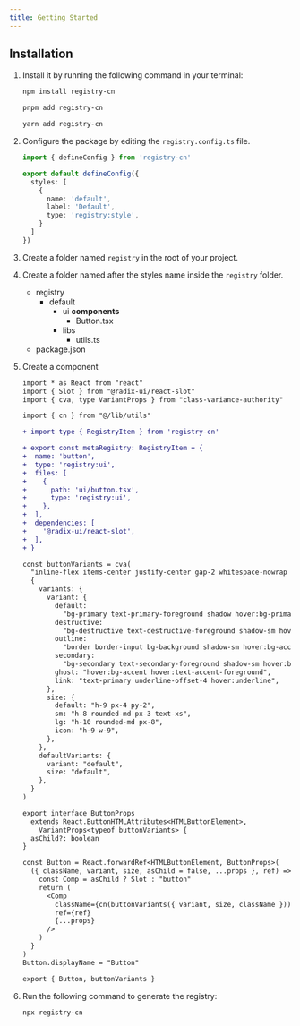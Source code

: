 ```yaml
---
title: Getting Started
---
```


## Installation


<Steps>

1. Install it by running the following command in your terminal:

      <Tabs syncKey="pkg">

      <TabItem label="npm">

      ```sh
      npm install registry-cn
      ```

      </TabItem>

      <TabItem label="pnpm">

      ```sh
      pnpm add registry-cn
      ```

      </TabItem>

      <TabItem label="Yarn">

      ```sh
      yarn add registry-cn
      ```

      </TabItem>

      </Tabs>

2. Configure the package by editing the `registry.config.ts` file.

    ```ts title="registry.config.ts"
    import { defineConfig } from 'registry-cn'

    export default defineConfig({
      styles: [
        {
          name: 'default',
          label: 'Default',
          type: 'registry:style',
        }
      ]
    })
    ```

3. Create a folder named `registry` in the root of your project.

4. Create a folder named after the styles name inside the `registry` folder.

    <FileTree>

    - registry
      - default
        - ui **components**
          - Button.tsx
        - libs
          - utils.ts
    - package.json

    </FileTree>

5. Create a component

    ```diff lang="tsx" title="Button.tsx"
    import * as React from "react"
    import { Slot } from "@radix-ui/react-slot"
    import { cva, type VariantProps } from "class-variance-authority"

    import { cn } from "@/lib/utils"

    + import type { RegistryItem } from 'registry-cn'

    + export const metaRegistry: RegistryItem = {
    +  name: 'button',
    +  type: 'registry:ui',
    +  files: [
    +    {
    +      path: 'ui/button.tsx',
    +      type: 'registry:ui',
    +    },
    +  ],
    +  dependencies: [
    +    '@radix-ui/react-slot',
    +  ],
    + }

    const buttonVariants = cva(
      "inline-flex items-center justify-center gap-2 whitespace-nowrap rounded-md text-sm font-medium transition-colors focus-visible:outline-none focus-visible:ring-1 focus-visible:ring-ring disabled:pointer-events-none disabled:opacity-50 [&_svg]:pointer-events-none [&_svg]:size-4 [&_svg]:shrink-0",
      {
        variants: {
          variant: {
            default:
              "bg-primary text-primary-foreground shadow hover:bg-primary/90",
            destructive:
              "bg-destructive text-destructive-foreground shadow-sm hover:bg-destructive/90",
            outline:
              "border border-input bg-background shadow-sm hover:bg-accent hover:text-accent-foreground",
            secondary:
              "bg-secondary text-secondary-foreground shadow-sm hover:bg-secondary/80",
            ghost: "hover:bg-accent hover:text-accent-foreground",
            link: "text-primary underline-offset-4 hover:underline",
          },
          size: {
            default: "h-9 px-4 py-2",
            sm: "h-8 rounded-md px-3 text-xs",
            lg: "h-10 rounded-md px-8",
            icon: "h-9 w-9",
          },
        },
        defaultVariants: {
          variant: "default",
          size: "default",
        },
      }
    )

    export interface ButtonProps
      extends React.ButtonHTMLAttributes<HTMLButtonElement>,
        VariantProps<typeof buttonVariants> {
      asChild?: boolean
    }

    const Button = React.forwardRef<HTMLButtonElement, ButtonProps>(
      ({ className, variant, size, asChild = false, ...props }, ref) => {
        const Comp = asChild ? Slot : "button"
        return (
          <Comp
            className={cn(buttonVariants({ variant, size, className }))}
            ref={ref}
            {...props}
          />
        )
      }
    )
    Button.displayName = "Button"

    export { Button, buttonVariants }

    ```

6. Run the following command to generate the registry:

    ```sh
    npx registry-cn
    ```

</Steps>
